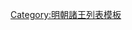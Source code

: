 {{ming|title=明朝海陽國諸王|ed=海陽國|head=[[弘治]]二年（[[1489年]]）封。|
{{ming/title}}
{{ming/list|海陽康隱王|[[朱安漨]]|朱同䥝、庶七子|[[1489年]]—[[1512年]]|弘治二年封。[[正德 (明朝)|正德]]七年薨。}}
{{ming/list|海陽端康王|[[朱睦杲]]|朱安漨、庶三子|[[1523年]]—[[1547年]]|[[嘉靖]]二年襲封。二十六年薨。}}
{{ming/list|海陽莊恪王|[[朱勤炵]]|朱睦槤、庶一子|[[1556年]]—[[1595年]]|嘉靖三十五年襲封。[[萬曆]]二十三年薨。}}
{{ming/list|海陽恭懿王<ref>《明神宗實錄》卷506</ref>|[[朱朝陞]]|朱勤炵、嫡一子|[[1596年]]—[[1611年]]|[[隆庆 (明朝)|隆慶]]六年封[[长子 (封号)|長子]]。萬曆二十四年襲封。三十九年薨。}}
{{ming/list|海陽王|[[朱在鎮]]|朱朝陞、庶一子|[[1616年]]—？年|萬曆三十八年以[[鎮國將軍]]改封長子。四十四年襲封。}}
{{ming/note|參考文獻}}
{{ming/note|ref}}
}}<noinclude>
[[Category:明朝諸王列表模板]]
</noinclude>